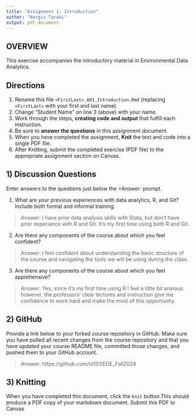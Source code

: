 ```yaml
---
title: "Assignment 1: Introduction"
author: "Nargis Taraki"
output: pdf_document
---
```


## OVERVIEW

This exercise accompanies the introductory material in Environmental Data Analytics. 

## Directions
1.  Rename this file `<FirstLast>_A01_Introduction.Rmd` (replacing `<FirstLast>` with your first and last name).
2.  Change "Student Name" on line 3 (above) with your name.
3.  Work through the steps, **creating code and output** that fulfill each instruction.
4.  Be sure to **answer the questions** in this assignment document.
5.  When you have completed the assignment, **Knit** the text and code into a single PDF file.
6.  After Knitting, submit the completed exercise (PDF file) to the appropriate assignment section on Canvas.


## 1) Discussion Questions
Enter answers to the questions just below the >Answer: prompt.

1. What are your previous experiences with data analytics, R, and Git? Include both formal and informal training.

> Answer: I have prior data analysis skills with Stata, but don't have prior experiance with R and Git. It's my first time using both R and Git. 

2. Are there any components of the course about which you feel confident?

> Answer: I feel confident about understanding the basic structure of the course and navigating the tools we will be using during the class. 

3. Are there any components of the course about which you feel apprehensive?

> Answer: Yes, since it's my first time using R I feel a little bit anxious. however, the professors' clear lectures and instruction give me confidence to work hard and make the most of this opportunity. 


## 2) GitHub

Provide a link below to your forked course repository in GitHub. Make sure you have pulled all recent changes from the course repository and that you have updated your course README file, committed those changes, and pushed them to your GitHub account. 

> Answer: https://github.com/nt151/EDE_Fall2024

## 3) Knitting
When you have completed this document, click the `knit` button.This should produce a PDF copy of your markdown document. Submit this PDF to Canvas 
